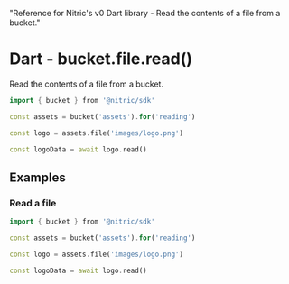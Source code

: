   "Reference for Nitric's v0 Dart library - Read the contents of a file from a bucket."

# Dart - bucket.file.read()

Read the contents of a file from a bucket.

```dart
import { bucket } from '@nitric/sdk'

const assets = bucket('assets').for('reading')

const logo = assets.file('images/logo.png')

const logoData = await logo.read()
```

## Examples

### Read a file

```dart
import { bucket } from '@nitric/sdk'

const assets = bucket('assets').for('reading')

const logo = assets.file('images/logo.png')

const logoData = await logo.read()
```

